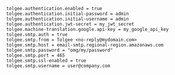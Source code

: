 ```properties title=application.properties
tolgee.authentication.enabled = true
tolgee.authentication.initial-password = admin
tolgee.authentication.initial-username = admin
tolgee.authentication.jwt-secret = my_jwt_secret
tolgee.machine-translation.google.api-key = my_google_api_key
tolgee.smtp.auth = true
tolgee.smtp.from = Tolgee <no-reply@mydomain.com>
tolgee.smtp.host = email-smtp.regional-region.amazonaws.com
tolgee.smtp.password = "omg/my/password"
tolgee.smtp.port = 465
tolgee.smtp.ssl-enabled = true
tolgee.smtp.username = user@company.com
```
